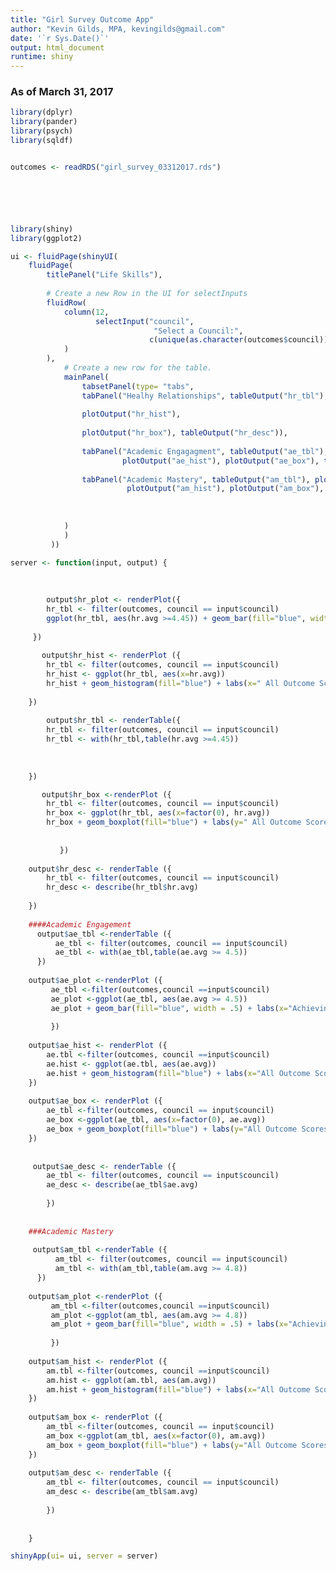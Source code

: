 ```yaml
---
title: "Girl Survey Outcome App"
author: "Kevin Gilds, MPA, kevingilds@gmail.com"
date: '`r Sys.Date()`'
output: html_document
runtime: shiny
---
```


### As of March 31, 2017

```r
library(dplyr)
library(pander)
library(psych)
library(sqldf)


outcomes <- readRDS("girl_survey_03312017.rds")







```

```r

library(shiny)
library(ggplot2)

ui <- fluidPage(shinyUI(
    fluidPage(
        titlePanel("Life Skills"),
        
        # Create a new Row in the UI for selectInputs
        fluidRow(
            column(12, 
                   selectInput("council", 
                                "Select a Council:", 
                               c(unique(as.character(outcomes$council))))
            )
        ),
            # Create a new row for the table.
            mainPanel(
                tabsetPanel(type= "tabs",
                tabPanel("Healhy Relationships", tableOutput("hr_tbl"), plotOutput("hr_plot"),
                
                plotOutput("hr_hist"),
                
                plotOutput("hr_box"), tableOutput("hr_desc")),
                
                tabPanel("Academic Engagagment", tableOutput("ae_tbl"), plotOutput("ae_plot"),
                         plotOutput("ae_hist"), plotOutput("ae_box"), tableOutput("ae_desc")),
                
                tabPanel("Academic Mastery", tableOutput("am_tbl"), plotOutput("am_plot"),
                          plotOutput("am_hist"), plotOutput("am_box"), tableOutput("am_desc")))
                
                   
               
            )
            )
         ))

server <- function(input, output) {
    
        
        
        output$hr_plot <- renderPlot({
        hr_tbl <- filter(outcomes, council == input$council)
        ggplot(hr_tbl, aes(hr.avg >=4.45)) + geom_bar(fill="blue", width = .5) + labs(x="Achieving at High Level", title = "Pre: Healthy Relationships")
    
     })
        
       output$hr_hist <- renderPlot ({
        hr_tbl <- filter(outcomes, council == input$council)
        hr_hist <- ggplot(hr_tbl, aes(x=hr.avg)) 
        hr_hist + geom_histogram(fill="blue") + labs(x=" All Outcome Scores", title = "Pre: Healthy Relationships")
            
    })
     
        output$hr_tbl <- renderTable({
        hr_tbl <- filter(outcomes, council == input$council)
        hr_tbl <- with(hr_tbl,table(hr.avg >=4.45))
          
    
 
    })

       output$hr_box <-renderPlot ({
        hr_tbl <- filter(outcomes, council == input$council)
        hr_box <- ggplot(hr_tbl, aes(x=factor(0), hr.avg))
        hr_box + geom_boxplot(fill="blue") + labs(y=" All Outcome Scores", title = "Pre: Healthy Relationships")
        
        
           })
    
    output$hr_desc <- renderTable ({
        hr_tbl <- filter(outcomes, council == input$council)
        hr_desc <- describe(hr_tbl$hr.avg)
        
    })
    
    ####Academic Engagement
      output$ae_tbl <-renderTable ({
          ae_tbl <- filter(outcomes, council == input$council)
          ae_tbl <- with(ae_tbl,table(ae.avg >= 4.5))
      })
    
    output$ae_plot <-renderPlot ({
         ae_tbl <-filter(outcomes,council ==input$council)
         ae_plot <-ggplot(ae_tbl, aes(ae.avg >= 4.5)) 
         ae_plot + geom_bar(fill="blue", width = .5) + labs(x="Achieving at High Level", title = "Pre: Academic Engagement") 
     
         })
    
    output$ae_hist <- renderPlot ({
        ae.tbl <-filter(outcomes, council ==input$council)
        ae.hist <- ggplot(ae.tbl, aes(ae.avg)) 
        ae.hist + geom_histogram(fill="blue") + labs(x="All Outcome Scores", title="Pre: Academic Engagement")
    })
     
    output$ae_box <- renderPlot ({
        ae_tbl <-filter(outcomes, council == input$council)
        ae_box <-ggplot(ae_tbl, aes(x=factor(0), ae.avg))
        ae_box + geom_boxplot(fill="blue") + labs(y="All Outcome Scores", title = "Pre: Academic Engagement")
    })
    
    
     output$ae_desc <- renderTable ({
        ae_tbl <- filter(outcomes, council == input$council)
        ae_desc <- describe(ae_tbl$ae.avg)
        
        })
    
    
    ###Academic Mastery
    
     output$am_tbl <-renderTable ({
          am_tbl <- filter(outcomes, council == input$council)
          am_tbl <- with(am_tbl,table(am.avg >= 4.8))
      })
    
    output$am_plot <-renderPlot ({
         am_tbl <-filter(outcomes,council ==input$council)
         am_plot <-ggplot(am_tbl, aes(am.avg >= 4.8)) 
         am_plot + geom_bar(fill="blue", width = .5) + labs(x="Achieving at High Level", title = "Pre: Academic Mastery") 
     
         })
    
    output$am_hist <- renderPlot ({
        am.tbl <-filter(outcomes, council ==input$council)
        am.hist <- ggplot(am.tbl, aes(am.avg)) 
        am.hist + geom_histogram(fill="blue") + labs(x="All Outcome Scores", title="Pre: Academic Mastery")
    })
     
    output$am_box <- renderPlot ({
        am_tbl <-filter(outcomes, council == input$council)
        am_box <-ggplot(am_tbl, aes(x=factor(0), am.avg))
        am_box + geom_boxplot(fill="blue") + labs(y="All Outcome Scores", title = "Pre: Academic Mastery")
    })
    
    output$am_desc <- renderTable ({
        am_tbl <- filter(outcomes, council == input$council)
        am_desc <- describe(am_tbl$am.avg)
        
        })
    
    
    }

shinyApp(ui= ui, server = server)

```
